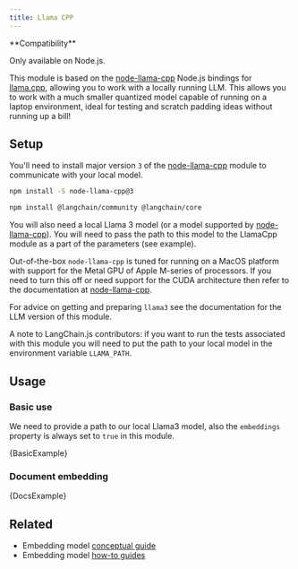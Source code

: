```yaml
---
title: Llama CPP
---
```


<Tip>
**Compatibility**

Only available on Node.js.
</Tip>

This module is based on the [node-llama-cpp](https://github.com/withcatai/node-llama-cpp) Node.js bindings for [llama.cpp](https://github.com/ggerganov/llama.cpp), allowing you to work with a locally running LLM. This allows you to work with a much smaller quantized model capable of running on a laptop environment, ideal for testing and scratch padding ideas without running up a bill!

## Setup

You'll need to install major version `3` of the [node-llama-cpp](https://github.com/withcatai/node-llama-cpp) module to communicate with your local model.

```bash npm2yarn
npm install -S node-llama-cpp@3
```

<IntegrationInstallTooltip></IntegrationInstallTooltip>

```bash npm2yarn
npm install @langchain/community @langchain/core
```

You will also need a local Llama 3 model (or a model supported by [node-llama-cpp](https://github.com/withcatai/node-llama-cpp)). You will need to pass the path to this model to the LlamaCpp module as a part of the parameters (see example).

Out-of-the-box `node-llama-cpp` is tuned for running on a MacOS platform with support for the Metal GPU of Apple M-series of processors. If you need to turn this off or need support for the CUDA architecture then refer to the documentation at [node-llama-cpp](https://withcatai.github.io/node-llama-cpp/).

For advice on getting and preparing `llama3` see the documentation for the LLM version of this module.

A note to LangChain.js contributors: if you want to run the tests associated with this module you will need to put the path to your local model in the environment variable `LLAMA_PATH`.

## Usage

### Basic use

We need to provide a path to our local Llama3 model, also the `embeddings` property is always set to `true` in this module.


<CodeBlock language="typescript">{BasicExample}</CodeBlock>

### Document embedding


<CodeBlock language="typescript">{DocsExample}</CodeBlock>

## Related

- Embedding model [conceptual guide](/oss/javascript/concepts/embedding_models)
- Embedding model [how-to guides](/oss/javascript/how-to/#embedding-models)
